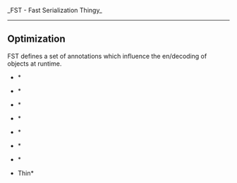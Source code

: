 <p lign=right>_FST - Fast Serialization Thingy_</p>
----
==Optimization==


FST defines a set of annotations which influence the en/decoding of objects at runtime.

*{{{Compress}}}*


*{{{Conditional}}}*


*{{{EqualnessIsBinary}}}*


*{{{EqualnessIsIdentity}}}*


*{{{Flat}}}*


*{{{Plain}}}*


*{{{Predict}}}*


*Thin*